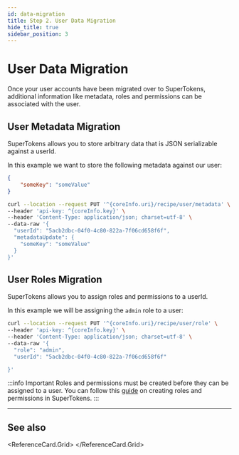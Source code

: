 ```yaml
---
id: data-migration
title: Step 2. User Data Migration
hide_title: true
sidebar_position: 3
---
```


# User Data Migration

Once your user accounts have been migrated over to SuperTokens, additional information like metadata, roles and permissions can be associated with the user.

## User Metadata Migration

SuperTokens allows you to store arbitrary data that is JSON serializable against a userId.

In this example we want to store the following metadata against our user:

```json
{
    "someKey": "someValue" 
}
```

```bash
curl --location --request PUT '^{coreInfo.uri}/recipe/user/metadata' \
--header 'api-key: ^{coreInfo.key}' \
--header 'Content-Type: application/json; charset=utf-8' \
--data-raw '{
  "userId": "5acb2dbc-04f0-4c80-822a-7f06cd658f6f",
  "metadataUpdate": {
    "someKey": "someValue"
  }
}'
```

## User Roles Migration

SuperTokens allows you to assign roles and permissions to a userId.

In this example we will be assigning the `admin` role to a user:

```bash
curl --location --request PUT '^{coreInfo.uri}/recipe/user/role' \
--header 'api-key: ^{coreInfo.key}' \
--header 'Content-Type: application/json; charset=utf-8' \
--data-raw '{
  "role": "admin",
  "userId": "5acb2dbc-04f0-4c80-822a-7f06cd658f6f"

}'
```

:::info Important
Roles and permissions must be created before they can be assigned to a user. You can follow this [guide](/docs/additional-verification/user-roles/initial-setup) on creating roles and permissions in SuperTokens.
:::

---

## See also

<ReferenceCard.Grid>
  <ReferenceCard href="/docs/migration/legacy/account-creation/user-creation" label="Account Creation" />
  <ReferenceCard href="/docs/migration/legacy/session-migration" label="Session Migration" />
  <ReferenceCard href="/docs/migration/legacy/mfa-migration" label="MFA Migration" />
  <ReferenceCard href="/docs/migration/legacy/account-creation/email-verification" label="Email Verification" />
  <ReferenceCard href="/docs/post-authentication/user-management/user-metadata" label="User Metadata" />
</ReferenceCard.Grid>
